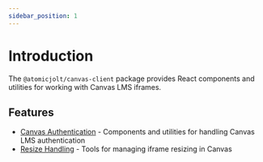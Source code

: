 ```yaml
---
sidebar_position: 1
---
```


# Introduction

The `@atomicjolt/canvas-client` package provides React components and utilities for working with Canvas LMS iframes.

## Features

- [Canvas Authentication](./Authentication.mdx) - Components and utilities for handling Canvas LMS authentication
- [Resize Handling](./ResizeHandling.mdx) - Tools for managing iframe resizing in Canvas

